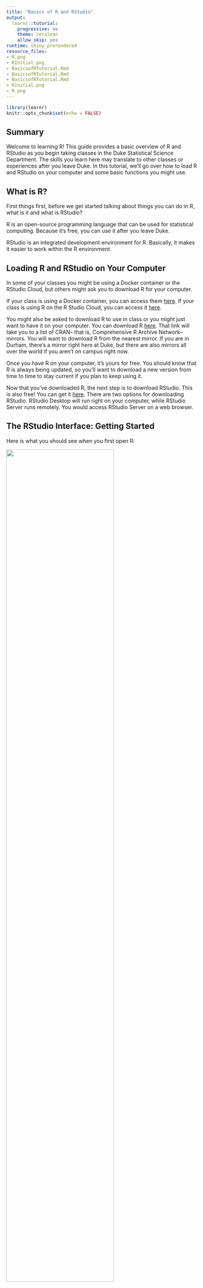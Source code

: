 ```yaml
---
title: "Basics of R and RStudio"
output:
  learnr::tutorial:
    progressive: no
    theme: cerulean
    allow_skip: yes
runtime: shiny_prerendered
resource_files:
- R.png
- RInitial.png
- BasicsofRTutorial.Rmd
- BasicsofRTutorial.Rmd
- BasicsofRTutorial.Rmd
- RInitial.png
- R.png
---
```


```r
library(learnr)
knitr::opts_chunk$set(echo = FALSE)
```

## Summary
Welcome to learning R! This guide provides a basic overview of R and RStudio as you begin taking classes in the Duke Statistical Science Department. The skills you learn here may translate to other classes or experiences after you leave Duke. In this tutorial, we'll go over how to load R and RStudio on your computer and some basic functions you might use.

## What is R?
First things first, before we get started talking about things you can do in R, what is it and what is RStudio?

R is an open-source programming language that can be used for statistical computing. Because it's free, you can use it after you leave Duke.

RStudio is an integrated development environment for R. Basically, it makes it easier to work within the R environment.  

## Loading R and RStudio on Your Computer
In some of your classes you might be using a Docker container or the RStudio Cloud, but others might ask you to download R for your computer. 

If your class is using a Docker container, you can access them [here](https://vm-manage.oit.duke.edu/containers/rstudio). If your class is using R on the R Studio Cloud, you can access it [here](https://rstudio.cloud/).

You might also be asked to download R to use in class or you might just want to have it on your computer. You can download R [here](https://cran.r-project.org/mirrors.html). That link will take you to a list of CRAN-- that is, Comprehensive R Archive Network-- mirrors. You will want to download R from the nearest mirror. If you are in Durham, there's a mirror right here at Duke, but there are also mirrors all over the world if you aren't on campus right now. 

Once you have R on your computer, it's yours for free. You should know that R is always being updated, so you'll want to download a new version from time to time to stay current if you plan to keep using it.

Now that you've downloaded R, the next step is to download RStudio. This is also free! You can get it [here](https://rstudio.com/products/rstudio/download/). There are two options for downloading RStudio. RStudio Desktop will run right on your computer, while RStudio Server runs remotely. You would access RStudio Server on a web browser.

## The RStudio Interface: Getting Started
Here is what you should see when you first open R:

![](RInitial.png){width=75%}

As pictured above, R has an interface that has a console on the left side of your screen and several other windows on the right side of your screen. 

To get started the first thing you will want to do is create a new savable file, which will often be a R Script or a R Markdown file depending on what your instructor wants you to do for that particular assignment. If you type a command into the console, you can carry it out, but you won't be able to save it for future use, so it's good to have a savable file to allow for replication of your code.

To do that, click on the plus symbol over the document on the far upper left of your screen. This will allow you to create a new R Script or R Markdown file (among other options). Creating a savable file like this will allow you to save your code so that you or someone else can run it again in the future.

This is what R will look like now:

![](R.png){width=75%}

Finally, you will see a bunch of windows on the top right side of your screen. These include an environment window, which will list things like data sets you load into R and a window showing the history of the code you have used. 

On the bottom right, you will see more windows, which include a list of files that have been loaded into R, and a window that will display plots that you make in RStudio.

## Basic Functions in R
There are a lot of things you can do in R, but if you want to, you can use it as a basic calculator. Below are some examples of basic arithmetic in R. You can also type an inequality (or equality) into R and it will tell you if it is correct. 

To have R execute these commands, you will click the "Run" command at the top of your R Script (or RMarkdown file; you will learn more about Markdown in another tutorial). If you want to run all of your commands, hit run; if you just want to run some of them, highlight those lines and then hit run. You don't need to highlight text describing your code here-- just the actual lines of code you want to run.

Also, it's a great idea to make comments along the way; if you type # at the start of a line then R won't execute that line when you click run. Having lots of a comments makes it easier for someone else to understand how to replicate your analysis.

Here are some examples of basic math in R. Please note, if you want to check if two expressions are equal to each other use a double equals rather than a single equals sign.
```r
# Some Basic Math
1 + 1
7 / 3
4^4
18 < 29
7 + 1 == 6 + 2
```

Now it's your turn! Try some basic math problems and see how R works as a calculator. 

Please recall the [order of operations](https://www.mathsisfun.com/operation-order-pemdas.html) and how that may affect your answer. For example, try calculating  4 + 7 / 10 ^ 2. What happens if you put parentheses around 4 + 7?
```r

```

## Variable Creation
In addition to using R as a calculator, you can also use it to construct variables for later use. Let's say that you wanted a variable named x to equal 7+8. You could ask R to store it. To construct a variable, type its name and then write ```<-``` before typing what you want it to equal.

Here's an example of how to make variables in R. Once you create a variable, you can use it later. If you type its name, R will tell you what it equals. You can also carry out mathematical operations like addition or multiplication with variables. You also can create new variables from existing ones-- just make sure to give them a new, unique name before using the back arrow (```<-```).

Here are some examples of creating and combining variables in R.

```r
# Creating Variables in R
x <- 7 + 8
x
y <- 5 / 7
z <- x + y
z
```

Now it's your turn! Try creating some variables and then carry out some basic operations. For example, try to create a variable called x that is equal to 27 and divide it by another called y that is equal to 3. 
```r

```

## Installing and Loading Packages in R
One of the neat things about R and the fact that it is open-source is that there are tons of packages that people all over the world have created that allow you to do all sorts of cool things such as make plots and manipulate data. Packages are the fundamental units of reproducible R code. They include reusable R functions, the documentation that describes how to use them, and often sample data.

To install a package, you use the install.packages() command, where you put the name of the package in quotation marks. Once you have installed a package in R, you don't need to install it again for that version of R.

Each session that you plan to use a package, you should call it, by using the library() command, with the name of the package inside the parentheses (but no need to use quotation marks here). 

You should install the package in the console, but then load it every session from your R Script or R Markdown file.

You will learn about many different packages as you learn R, but one example of a package is the ggplot2() package, which allows you to make lots of cool graphics. Here is an example on how to install it and then load it.

```
install.packages("ggplot2")
library(ggplot2)

```

If you have a question about a package in R, you can type ? and then the package name. For example if you are interested in learning more about ggplot 2, you would type ```?ggplot```. If nothing comes up, you can then type two question marks and the package name. While information about ggplot comes up here, you would type ```??ggplot```. What would you type if you were interested in finding out more information about the foreign package?

## Loading Data into R
Often, you will need to load outside data into R. Depending on the form the data is in, there are various packages that will allow you to load it in. For example, the foreign package allows you to load in many types of data including CSV files, while data from Excel can be loaded using the readxl package. 

Once you have loaded the necessary package for importing data, you load the data file in by using its file path. You should name the data set so that you can specifically tell R you are using a variable from that dataset. 

Below is an example of how you might load an Excel file into R. Using ~ before the file path tells you to load data from the existing working directory.

```
library(readxl)

#Name Your Dataset, then use <- and then list its relative file path.
 
my_data<- read_excel("~/Data/mydata.xlsx")

```

If you run into an error here, it may be because your file is located in a different working directory. To find your current working directory, use the getwd() command and to change it, use setwd(). More information on working directories and loading data is available [here](https://excelquick.com/r-programming/importing-data-absolute-and-relative-file-paths-in-r/).

## Quiz

Here is a short quiz that covers some of the topics from this tutorial for some additional practice:

```r
quiz(
  question("If you wanted to construct a variable named x that was equal to 5.5, how would you do it?",
    answer("``x >- 5``"),
    answer("``x <- 5``", correct = TRUE),
    answer("``x > 5``"),
    answer("``x : 5``"),
    allow_retry = TRUE
  ),
  question("If you have installed the foreign package on your computer, how would you load it for that session?",
    answer("foreign"),
    answer("install.packages(foreign)"),
    answer("library(foreign)", correct = TRUE),
    answer("findit(foreign)"),
    allow_retry = TRUE
  ),
  question("If you want to load a package, where should you type that command?",
    answer("The Console", correct = TRUE),
    answer("Your R Markdown File"),
    answer("Your R Script"),
    answer("The Environment"),
    allow_retry = TRUE
  ),
  question("True or False: you need to load a package each R session?",
    answer("True", correct = TRUE),
    answer("False"),
    allow_retry = TRUE
  )
)
```
